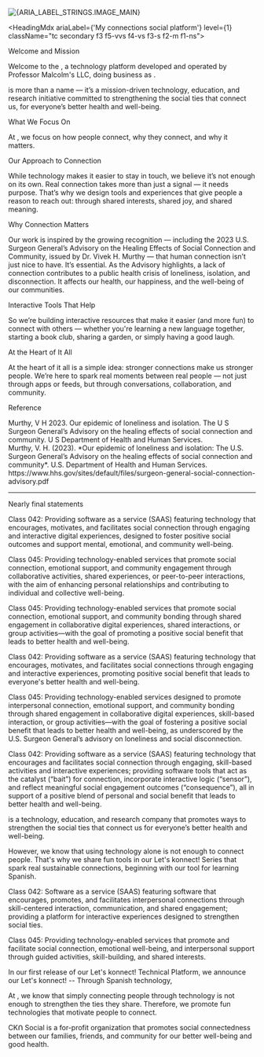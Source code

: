 
<div id="main-content" className="tc">
  <img
    src="/img/transistor-boy-and-girl-drawing-at-the-childrens-table.png"
    alt={ARIA_LABEL_STRINGS.IMAGE_MAIN}
  />
</div>

<HeadingMdx ariaLabel={'My connections social platform'} level={1} className="tc secondary f3 f5-vvs f4-vs f3-s f2-m f1-ns">
  <MyKonnexionsTitle
    slashColor="primary"
    fontSizeInRem={3}
    color="secondary"
    nominal="Social Platform"
  />
</HeadingMdx>

<HeadingMdx level={2} className="f3 f4-m f2-l">Welcome and Mission</HeadingMdx>

Welcome to the <MyKonnexionsTitleSpan fontSizeInRem={1.5} nominal="Social Platform" />, a technology platform developed and operated by Professor Malcolm's LLC, doing business as <MyKonnexionsTitleSpan fontSizeInRem={1.5} nominal="Social" />.

<MyKonnexionsTitleSpan fontSizeInRem={1.5} nominal="Social" /> is more than a name — it’s a mission-driven technology, education, and research initiative committed to strengthening the social ties that connect us, for everyone’s better health and well-being.

<HeadingMdx level={2} className="f3 f4-m f2-l">What We Focus On</HeadingMdx>

At <MyKonnexionsTitleSpan fontSizeInRem={1.5} nominal="Social" />, we focus on how people connect, why they connect, and why it matters.

<HeadingMdx level={2} className="f3 f4-m f2-l">Our Approach to Connection</HeadingMdx>

While technology makes it easier to stay in touch, we believe it’s not enough on its own. Real connection takes more than just a signal — it needs purpose. That’s why we design tools and experiences that give people a reason to reach out: through shared interests, shared joy, and shared meaning.

<HeadingMdx level={2} className="f3 f4-m f2-l">Why Connection Matters</HeadingMdx>

Our work is inspired by the growing recognition — including the 2023 U.S. Surgeon General’s Advisory on the Healing Effects of Social Connection and Community, issued by Dr. Vivek H. Murthy — that human connection isn’t just nice to have. It’s essential. As the Advisory highlights, a lack of connection contributes to a public health crisis of loneliness, isolation, and disconnection. It affects our health, our happiness, and the well-being of our communities.

<HeadingMdx level={2} className="f3 f4-m f2-l">Interactive Tools That Help</HeadingMdx>

So we’re building interactive resources that make it easier (and more fun) to connect with others — whether you're learning a new language together, starting a book club, sharing a garden, or simply having a good laugh.

<HeadingMdx level={2} className="f3 f4-m f2-l">At the Heart of It All</HeadingMdx>

At the heart of it all is a simple idea: stronger connections make us stronger people. We’re here to spark real moments between real people — not just through apps or feeds, but through conversations, collaboration, and community.

<HeadingMdx level={2} className="f3 f4-m f2-l">Reference</HeadingMdx>

<div>
<div className='sr-only' role={'text'}>
Murthy, V H 2023. Our epidemic of loneliness and isolation. The U S Surgeon General’s Advisory on the healing effects of social connection and community.
U S Department of Health and Human Services.
</div>
<div aria-hidden={true}>
Murthy, V. H. (2023). *Our epidemic of loneliness and isolation: The U.S. Surgeon General’s Advisory on the healing effects of social connection and community*. U.S. Department of Health and Human Services. 
https://www.hhs.gov/sites/default/files/surgeon-general-social-connection-advisory.pdf
</div>
</div>

---

<MdxEngageSpanish />

<div className="height-20"></div>

<div className="dn">

<HeadingMdx level={1}>Nearly final statements</HeadingMdx>

Class 042: Providing software as a service (SAAS) featuring technology that encourages, motivates, and facilitates social connection through engaging and interactive digital experiences, designed to foster positive social outcomes and support mental, emotional, and community well-being.

Class 045: Providing technology-enabled services that promote social connection, emotional support, and community engagement through collaborative activities, shared experiences, or peer-to-peer interactions, with the aim of enhancing personal relationships and contributing to individual and collective well-being.

</div>

<div className="dn">
Class 045: Providing technology-enabled services that promote social connection, emotional support, and community bonding through shared engagement in collaborative digital experiences, shared interactions, or group activities—with the goal of promoting a positive social benefit that leads to better health and well-being.

Class 042: Providing software as a service (SAAS) featuring technology that encourages, motivates, and facilitates social connections through engaging and interactive experiences, promoting positive social benefit that leads to everyone's better health and well-being.

Class 045: Providing technology-enabled services designed to promote interpersonal connection, emotional support, and community bonding through shared engagement in collaborative digital experiences, skill-based interaction, or group activities—with the goal of fostering a positive social benefit that leads to better health and well-being, as underscored by the U.S. Surgeon General’s advisory on loneliness and social disconnection.

Class 042: Providing software as a service (SAAS) featuring technology that encourages and facilitates social connection through engaging, skill-based activities and interactive experiences; providing software tools that act as the catalyst (“bait”) for connection, incorporate interactive logic (“sensor”), and reflect meaningful social engagement outcomes (“consequence”), all in support of a positive blend of personal and social benefit that leads to better health and well-being.

<MyKonnexionsTitleSpan /> is a technology, education, and research company that promotes ways to strengthen the social ties that connect us for everyone’s better health and well-being.

However, we know that using technology alone is not enough to connect people. That's why we share fun tools in our Let's konnect! Series that spark real sustainable connections, beginning with our tool for learning Spanish.

Class 042: Software as a service (SAAS) featuring software that encourages, promotes, and facilitates interpersonal connections through skill-centered interaction, communication, and shared engagement; providing a platform for interactive experiences designed to strengthen social ties.

Class 045: Providing technology-enabled services that promote and facilitate social connection, emotional well-being, and interpersonal support through guided activities, skill-building, and shared interests.

In our first release of our Let's konnect! Technical Platform, we announce our Let's konnect! -- Through Spanish technology,

At <MyKonnexionsTitleSpan />, we know that simply connecting people through technology is not enough to strengthen the ties they share. Therefore, we promote fun technologies that motivate people to connect.

<span className="brand">CK</span>Ո Social is a for-profit organization that promotes social connectedness between our families, friends, and community for our better well-being and good health.
</div>
